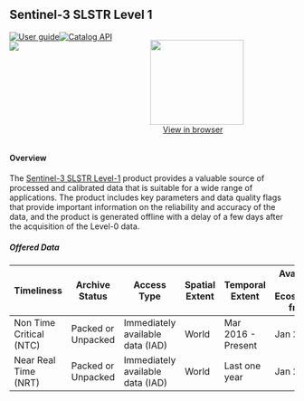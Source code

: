
<div class="Level-1" style="display: block;">

<div>

## Sentinel-3 SLSTR Level 1

<div class="row" style="display: flex; justify-content: space-around"><div class="column"><div class="badge-row">[![User guide](https://img.shields.io/badge/-User_guide-77cc09)](https://collections.eurodatacube.com/sentinel-3-l1b-slstr){target='_blank'}[![Catalog API](https://img.shields.io/badge/-Catalog_API-77cc09?style=flat)
](https://catalogue.dataspace.copernicus.eu/resto/api/collections/Sentinel3/search.json?){target='_blank'}</div><div class="badge-row gutter"><img src="https://img.shields.io/badge/revisit-28--day-0A4393"/></div><div class="badge-row"></div></div><div class="column" style="margin-right:10%; margin-left:auto; text-align: right;"><figure><img width="165" height="150" src=https://collections.eurodatacube.com/sentinel-3-l1b-slstr/sentinel-3-l1b-slstr.png><figcaption align="center"><a class="clickable" href="https://dataspace.copernicus.eu/browser/?zoom=7&lat=45.17203&lng=-1.4131&themeId=DEFAULT-THEME&visualizationUrl=https%3A%2F%2Fsh.dataspace.copernicus.eu%2Fogc%2Fwms%2F786d8259-f04e-41cb-92fa-42f66a890ff9&datasetId=S3SLSTR_CDAS&fromTime=2023-05-16T00%3A00%3A00.000Z&toTime=2023-05-16T23%3A59%3A59.999Z&layerId=F1_VISUALIZED&demSource3D=%22MAPZEN%22&cloudCoverage=30" target="_blank">View in browser</a></figcaption></figure></div></div>

#### Overview

The [Sentinel-3 SLSTR Level-1](https://sentinels.copernicus.eu/web/sentinel/user-guides/sentinel-3-slstr/processing-levels/level-1){target='_blank'} product provides a valuable source of processed and calibrated data that is suitable for a wide range of applications. The product includes key parameters and data quality flags that provide important information on the reliability and accuracy of the data, and the product is generated offline with a delay of a few days after the acquisition of the Level-0 data.

<h5>Offered Data</h5><table class="table">
<thead>
<tr><th>Timeliness             </th><th>Archive Status    </th><th>Access Type                     </th><th>Spatial Extent  </th><th>Temporal Extent   </th><th>Available in Ecosystem from  </th></tr>
</thead>
<tbody>
<tr><td>Non Time Critical (NTC)</td><td>Packed or Unpacked</td><td>Immediately available data (IAD)</td><td>World           </td><td>Mar 2016 - Present</td><td>Jan 2023                     </td></tr>
<tr><td>Near Real Time (NRT)   </td><td>Packed or Unpacked</td><td>Immediately available data (IAD)</td><td>World           </td><td>Last one year     </td><td>Jan 2023                     </td></tr>
</tbody>
</table>



</div>

</div>

